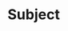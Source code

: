 # Subject

```{=html}
<!--
Objective and scope
Objective: description in words what the protocol is for.
Examples of what can be done with the data.
Try to describe the objective as generically as possible and avoid project-specific objectives.
Field of application: discuss here under which conditions the protocol can be used.
-->
```
